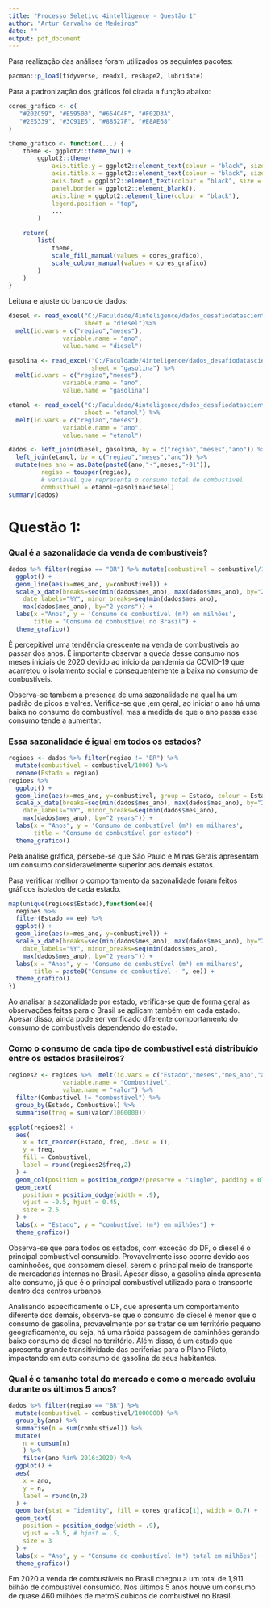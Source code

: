 ---
title: "Processo Seletivo 4intelligence - Questão 1"
author: "Artur Carvalho de Medeiros"
date: ""
output: pdf_document
---

Para realização das análises foram utilizados os seguintes pacotes: 

```{r}
pacman::p_load(tidyverse, readxl, reshape2, lubridate)
```

Para a padronização dos gráficos foi cirada a função abaixo:

```{r}
cores_grafico <- c(
   "#202C59", "#E59500", "#654C4F", "#F02D3A", 
   "#2E5339", "#3C91E6", "#88527F", "#E8AE68"
)

theme_grafico <- function(...) {
    theme <- ggplot2::theme_bw() +
        ggplot2::theme(
            axis.title.y = ggplot2::element_text(colour = "black", size = 12),
            axis.title.x = ggplot2::element_text(colour = "black", size = 12),
            axis.text = ggplot2::element_text(colour = "black", size = 9.5),
            panel.border = ggplot2::element_blank(),
            axis.line = ggplot2::element_line(colour = "black"),
            legend.position = "top",
            ...
        )

    return(
        list(
            theme,
            scale_fill_manual(values = cores_grafico),
            scale_colour_manual(values = cores_grafico)
        )
    )
}

```


Leitura e ajuste do banco de dados:

```{r}
diesel <- read_excel("C:/Faculdade/4inteligence/dados_desafiodatascientistintern_vendas_distribuidoras_anp.xlsx", 
                     sheet = "diesel")%>% 
  melt(id.vars = c("regiao","meses"), 
               variable.name = "ano",
               value.name = "diesel")

gasolina <- read_excel("C:/Faculdade/4inteligence/dados_desafiodatascientistintern_vendas_distribuidoras_anp.xlsx", 
                       sheet = "gasolina") %>% 
  melt(id.vars = c("regiao","meses"), 
               variable.name = "ano",
               value.name = "gasolina")

etanol <- read_excel("C:/Faculdade/4inteligence/dados_desafiodatascientistintern_vendas_distribuidoras_anp.xlsx", 
                     sheet = "etanol") %>% 
  melt(id.vars = c("regiao","meses"), 
               variable.name = "ano",
               value.name = "etanol")

dados <- left_join(diesel, gasolina, by = c("regiao","meses","ano")) %>% 
  left_join(etanol, by = c("regiao","meses","ano")) %>% 
  mutate(mes_ano = as.Date(paste0(ano,"-",meses,"-01")),
         regiao = toupper(regiao),
         # variável que representa o consumo total de combustível 
         combustivel = etanol+gasolina+diesel) 
summary(dados)
```

# Questão 1:

### Qual é a sazonalidade da venda de combustíveis? 

```{r}
dados %>% filter(regiao == "BR") %>% mutate(combustivel = combustivel/1000000) %>% 
  ggplot() +
  geom_line(aes(x=mes_ano, y=combustivel)) +
  scale_x_date(breaks=seq(min(dados$mes_ano), max(dados$mes_ano), by="2 years"), 
    date_labels="%Y", minor_breaks=seq(min(dados$mes_ano),
    max(dados$mes_ano), by="2 years")) +
  labs(x ="Anos", y = 'Consumo de combustível (m³) em milhões', 
       title = "Consumo de combustível no Brasil") +
  theme_grafico()

```
É percepitível uma tendência crescente na venda de combustíveis ao passar dos anos. É importante observar a queda desse consumo nos meses iniciais de 2020 devido ao início da pandemia da COVID-19 que acarretou o isolamento social e consequentemente a baixa no consumo de conbustíveis.

Observa-se também a presença de uma sazonalidade na qual há um padrão de picos e valres. Verifica-se que ,em geral, ao iniciar o ano há uma baixa no consumo de combustível, mas a medida de que o ano passa esse consumo tende a aumentar.


### Essa sazonalidade é igual em todos os estados? 

```{r}
regioes <- dados %>% filter(regiao != "BR") %>% 
  mutate(combustivel = combustivel/1000) %>% 
  rename(Estado = regiao)
regioes %>%
  ggplot() +
  geom_line(aes(x=mes_ano, y=combustivel, group = Estado, colour = Estado)) +
  scale_x_date(breaks=seq(min(dados$mes_ano), max(dados$mes_ano), by="2 years"), 
    date_labels="%Y", minor_breaks=seq(min(dados$mes_ano),
    max(dados$mes_ano), by="2 years")) +
  labs(x = "Anos", y = 'Consumo de combustível (m³) em milhares',
       title = "Consumo de combustível por estado") +
  theme_grafico()
```

Pela análise gráfica, persebe-se que São Paulo e Minas Gerais apresentam um consumo consideravelmente superior aos demais estatos.

Para verificar melhor o comportamento da sazonalidade foram feitos gráficos isolados de cada estado.

```{r, results='hide'}
map(unique(regioes$Estado),function(ee){
  regioes %>% 
  filter(Estado == ee) %>% 
  ggplot() +
  geom_line(aes(x=mes_ano, y=combustivel)) +
  scale_x_date(breaks=seq(min(dados$mes_ano), max(dados$mes_ano), by="2 years"), 
    date_labels="%Y", minor_breaks=seq(min(dados$mes_ano),
    max(dados$mes_ano), by="2 years")) +
  labs(x = "Anos", y = 'Consumo de combustível (m³) em milhares', 
       title = paste0("Consumo de combustível - ", ee)) +
  theme_grafico()
})
```


Ao analisar a sazonalidade por estado, verifica-se que de forma geral as observações feitas para o Brasil se aplicam também em cada estado. Apesar disso, ainda pode ser verificado diferente comportamento do consumo de combustíveis dependendo do estado.

### Como o consumo de cada tipo de combustível está distribuído entre os estados brasileiros?

```{r, results='hide'}
regioes2 <- regioes %>%  melt(id.vars = c("Estado","meses","mes_ano","ano"), 
               variable.name = "Combustivel",
               value.name = "valor") %>% 
  filter(Combustivel != "combustivel") %>% 
  group_by(Estado, Combustivel) %>%
  summarise(freq = sum(valor/1000000)) 

ggplot(regioes2) +
  aes(
    x = fct_reorder(Estado, freq, .desc = T),
    y = freq,
    fill = Combustivel,
    label = round(regioes2$freq,2)
  ) +
  geom_col(position = position_dodge2(preserve = "single", padding = 0)) +
  geom_text(
    position = position_dodge(width = .9),
    vjust = -0.5, hjust = 0.45,
    size = 2.5
  ) +
  labs(x = "Estado", y = "combustível (m³) em milhões") +
  theme_grafico()

```
 

Observa-se que para todos os estados, com exceção do DF, o diesel é o principal combustível consumido. Provavelmente isso ocorre devido aos caminhoões, que consomem diesel, serem o principal meio de transporte de mercadorias internas no Brasil. Apesar disso, a gasolina ainda apresenta alto consumo, já que é o principal combustível utilizado para o transporte dentro dos centros urbanos.

Analisando especificamente o DF, que apresenta um comportamento diferente dos demais, observa-se que o consumo de diesel é menor que o consumo de gasolina, provavelmente por se tratar de um território pequeno geograficamente, ou seja, há uma rápida passagem de caminhões gerando baixo consumo de diesel no território. Além disso, é um estado que apresenta grande transitividade das periferias para o Plano Piloto, impactando em auto consumo de gasolina de seus habitantes.


### Qual é o tamanho total do mercado e como o mercado evoluiu durante os últimos 5 anos?

```{r}
dados %>% filter(regiao == "BR") %>% 
  mutate(combustivel = combustivel/1000000) %>% 
  group_by(ano) %>% 
  summarise(n = sum(combustivel)) %>% 
  mutate(
    n = cumsum(n)
    ) %>% 
    filter(ano %in% 2016:2020) %>%
  ggplot() +
  aes(
    x = ano,
    y = n,
    label = round(n,2)
  ) +
  geom_bar(stat = "identity", fill = cores_grafico[1], width = 0.7) +
  geom_text(
    position = position_dodge(width = .9),
    vjust = -0.5, # hjust = .5,
    size = 3
  ) +
  labs(x = "Ano", y = "Consumo de combustível (m³) total em milhões") +
  theme_grafico()

```
Em 2020 a venda de combustíveis no Brasil chegou a um total de 1,911 bilhão de combustível consumido. Nos últimos 5 anos houve um consumo de quase 460 milhões de metroS cúbicos de combustível no Brasil.




